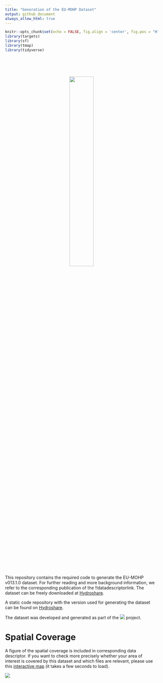 ```yaml
---
title: "Generation of the EU-MOHP Dataset"
output: github_document
always_allow_html: true
---
```


```r
knitr::opts_chunk$set(echo = FALSE, fig.align = 'center', fig.pos = "H", out.width = "100%", message = FALSE, warning = FALSE, fig.showtext = TRUE)
library(targets)
library(sf)
library(tmap)
library(tidyverse)
```

<br />
<br />
<br />

<center>
  <a href="https://doi.org/10.4211/hs.0f02af18e5344ae7a65dfa7fe1444f34">
  <img width="40%" height="40%" src="README_files/eumohp_logo.png">
  </a>
</center>

<br />
<br />
<br />

This repository contains the required code to generate the EU-MOHP v013.1.0 dataset. For further reading and more background information, we refer to the corresponding publication of the !!datadescriptorlink. The dataset can be freely downloaded at [Hydroshare](https://doi.org/10.4211/hs.0f02af18e5344ae7a65dfa7fe1444f34).

A static code repository with the version used for generating the dataset can be found on [Hydroshare](https://doi.org/10.4211/hs.bfdfd782ffc74c42b0347690ae543961).

The dataset was developed and generated as part of the [<img src="README_files/MACRO_logo.svg">](https://www.bgr.bund.de/EN/Themen/Wasser/Projekte/laufend/F+E/Macro/macro_projektbeschr_en.html?nn=1548270) project.

# Spatial Coverage

A figure of the spatial coverage is included in corresponding data descriptor. If you want to check more precisely whether your area of interest is covered by this dataset and which files are relevant, please use this [interactive map](https://mxnl.github.io/macro_mohp_feature/) (it takes a few seconds to load).

[<img src="README_files/webmap_screenshot.png">](https://mxnl.github.io/macro_mohp_feature/)

